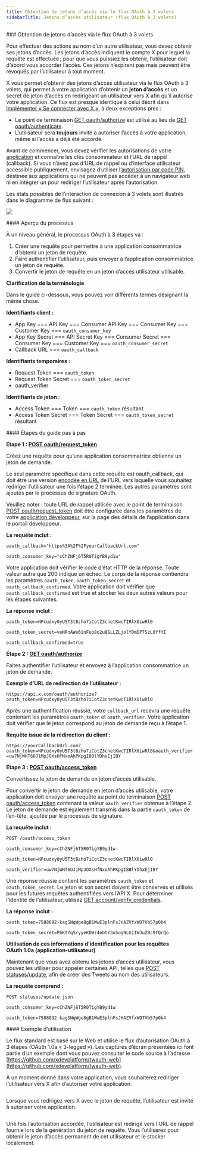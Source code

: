 ```yaml
---
title: Obtention de jetons d’accès via le flux OAuth à 3 volets
sidebarTitle: Jetons d’accès utilisateur (flux OAuth à 3 volets)
---
```



<div id="obtaining-access-tokens-using-3-legged-oauth-flow">
  ### Obtention de jetons d’accès via le flux OAuth à 3 volets
</div>

Pour effectuer des actions au nom d’un autre utilisateur, vous devez obtenir ses jetons d’accès. Les jetons d’accès indiquent le compte X pour lequel la requête est effectuée ; pour que vous puissiez les obtenir, l’utilisateur doit d’abord vous accorder l’accès. Ces jetons n’expirent pas mais peuvent être révoqués par l’utilisateur à tout moment.

X vous permet d’obtenir des jetons d’accès utilisateur via le flux OAuth à 3 volets, qui permet à votre application d’obtenir un **jeton d’accès** et un secret de jeton d’accès en redirigeant un utilisateur vers X afin qu’il autorise votre application. Ce flux est presque identique à celui décrit dans [Implémenter « Se connecter avec X »](/fr/resources/fundamentals/authentication/guides/log-in-with-x), à deux exceptions près :

* Le point de terminaison [GET oauth/authorize](/fr/resources/fundamentals/authentication/api-reference#get-oauth-authorize) est utilisé au lieu de [GET oauth/authenticate](/fr/resources/fundamentals/authentication/api-reference#get-oauth-authenticate).
* L’utilisateur sera **toujours** invité à autoriser l’accès à votre application, même si l’accès a déjà été accordé.

Avant de commencer, vous devez vérifier les autorisations de votre [application](/fr/resources/fundamentals/developer-apps) et connaître les clés consommateur et l’URL de rappel (callback). Si vous n’avez pas d’URL de rappel ou d’interface utilisateur accessible publiquement, envisagez d’utiliser l’[autorisation par code PIN](/fr/resources/fundamentals/authentication/oauth-1-0a/pin-based-oauth), destinée aux applications qui ne peuvent pas accéder à un navigateur web ni en intégrer un pour rediriger l’utilisateur après l’autorisation.

Les états possibles de l’interaction de connexion à 3 volets sont illustrés dans le diagramme de flux suivant :

![](https://cdn.cms-twdigitalassets.com/content/dam/developer-twitter/docs/obtaining-access-tokens.png.twimg.1920.png)

<div id="overview-of-the-process">
  #### Aperçu du processus
</div>

À un niveau général, le processus OAuth à 3 étapes va :

1. Créer une requête pour permettre à une application consommatrice d’obtenir un jeton de requête.
2. Faire authentifier l’utilisateur, puis envoyer à l’application consommatrice un jeton de requête.
3. Convertir le jeton de requête en un jeton d’accès utilisateur utilisable.

**Clarification de la terminologie**

Dans le guide ci-dessous, vous pouvez voir différents termes désignant la même chose.

**Identifiants client :**

* App Key === API Key === Consumer API Key === Consumer Key === Customer Key === `oauth_consumer_key`
* App Key Secret === API Secret Key === Consumer Secret === Consumer Key === Customer Key === `oauth_consumer_secret`
* Callback URL === `oauth_callback`
   

**Identifiants temporaires :**

* Request Token === `oauth_token`
* Request Token Secret === `oauth_token_secret`
* oauth&#95;verifier
   

**Identifiants de jeton :**

* Access Token === Token === `oauth_token` résultant
* Access Token Secret === Token Secret === `oauth_token_secret` résultant

<div id="walkthrough-steps">
  #### Étapes du guide pas à pas
</div>

**Étape 1 : [POST oauth/request&#95;token](/fr/resources/fundamentals/authentication/api-reference#post-oauth-request-token)**

Créez une requête pour qu’une application consommatrice obtienne un jeton de demande.

Le seul paramètre spécifique dans cette requête est oauth&#95;callback, qui doit être une version [encodée en URL](/fr/resources/fundamentals/authentication/oauth-1-0a/percent-encoding-parameters) de l’URL vers laquelle vous souhaitez rediriger l’utilisateur une fois l’étape 2 terminée. Les autres paramètres sont ajoutés par le processus de signature OAuth.

Veuillez noter : toute URL de rappel utilisée avec le point de terminaison [POST oauth/request&#95;token](/fr/resources/fundamentals/authentication/api-reference#post-oauth-request-token) doit être configurée dans les paramètres de votre [application développeur](/fr/resources/fundamentals/developer-apps), sur la page des détails de l’application dans le portail développeur.
 

**La requête inclut :**

`oauth_callback="https%3A%2F%2FyourCallbackUrl.com"`

`oauth_consumer_key="cChZNFj6T5R0TigYB9yd1w" `

Votre application doit vérifier le code d’état HTTP de la réponse. Toute valeur autre que 200 indique un échec. Le corps de la réponse contiendra les paramètres `oauth_token`, `oauth_token_secret` et `oauth_callback_confirmed`. Votre application doit vérifier que `oauth_callback_confirmed` est true et stocker les deux autres valeurs pour les étapes suivantes.
 

**La réponse inclut :**

`oauth_token=NPcudxy0yU5T3tBzho7iCotZ3cnetKwcTIRlX0iwRl0`

`oauth_token_secret=veNRnAWe6inFuo8o2u8SLLZLjolYDmDP7SzL0YfYI`

`oauth_callback_confirmed=true`

**Étape 2 : [GET oauth/authorize](/fr/resources/fundamentals/authentication/api-reference#get-oauth-authorize)**

Faites authentifier l’utilisateur et envoyez à l’application consommatrice un jeton de demande.
 

**Exemple d’URL de redirection de l’utilisateur :**

`https://api.x.com/oauth/authorize?oauth_token=NPcudxy0yU5T3tBzho7iCotZ3cnetKwcTIRlX0iwRl0`

Après une authentification réussie, votre `callback_url` recevra une requête contenant les paramètres `oauth_token` et `oauth_verifier`. Votre application doit vérifier que le jeton correspond au jeton de demande reçu à l’étape 1.
 

**Requête issue de la redirection du client :**

`https://yourCallbackUrl.com?oauth_token=NPcudxy0yU5T3tBzho7iCotZ3cnetKwcTIRlX0iwRl0&oauth_verifier=uw7NjWHT6OJ1MpJOXsHfNxoAhPKpgI8BlYDhxEjIBY`

**Étape 3 : [POST oauth/access&#95;token](/fr/resources/fundamentals/authentication/api-reference#post-oauth-access-token)**

Convertissez le jeton de demande en jeton d’accès utilisable.

Pour convertir le jeton de demande en jeton d’accès utilisable, votre application doit envoyer une requête au point de terminaison [POST oauth/access&#95;token](/fr/resources/fundamentals/authentication/api-reference#post-oauth-access-token) contenant la valeur `oauth_verifier` obtenue à l’étape 2. Le jeton de demande est également transmis dans la partie `oauth_token` de l’en-tête, ajoutée par le processus de signature.
 

**La requête inclut :**

`POST /oauth/access_token`

`oauth_consumer_key=cChZNFj6T5R0TigYB9yd1w`

`oauth_token=NPcudxy0yU5T3tBzho7iCotZ3cnetKwcTIRlX0iwRl0`

`oauth_verifier=uw7NjWHT6OJ1MpJOXsHfNxoAhPKpgI8BlYDhxEjIBY`

Une réponse réussie contient les paramètres `oauth_token` et `oauth_token_secret`. Le jeton et son secret doivent être conservés et utilisés pour les futures requêtes authentifiées vers l’API X. Pour déterminer l’identité de l’utilisateur, utilisez [GET account/verify&#95;credentials](/fr/resources/fundamentals/authentication/api-reference).
 

**La réponse inclut :**

`oauth_token=7588892-kagSNqWge8gB1WwE3plnFsJHAZVfxWD7Vb57p0b4`

`oauth_token_secret=PbKfYqSryyeKDWz4ebtY3o5ogNLG11WJuZBc9fQrQo`

**Utilisation de ces informations d’identification pour les requêtes OAuth 1.0a (application-utilisateur)**

Maintenant que vous avez obtenu les jetons d’accès utilisateur, vous pouvez les utiliser pour appeler certaines API, telles que [POST statuses/update](/fr/x-api/posts/manage-tweets/introduction), afin de créer des Tweets au nom des utilisateurs.
 

**La requête comprend :**

`POST statuses/update.json`

`oauth_consumer_key=cChZNFj6T5R0TigYB9yd1w`

`oauth_token=7588892-kagSNqWge8gB1WwE3plnFsJHAZVfxWD7Vb57p0b4`

<div id="sample-use-case">
  #### Exemple d’utilisation
</div>

Le flux standard est basé sur le Web et utilise le flux d’autorisation OAuth à 3 étapes (OAuth 1.0a « 3-legged »). Les captures d’écran présentées ici font partie d’un exemple dont vous pouvez consulter le code source à l’adresse [https://github.com/xdevplatform/twauth-web](https://github.com/xdevplatform/twauth-web).

À un moment donné dans votre application, vous souhaiterez rediriger l’utilisateur vers X afin d’autoriser votre application.

<Frame>
  <img src="/images/twauth-web-2.png" alt="" />
</Frame>

Lorsque vous redirigez vers X avec le jeton de requête, l’utilisateur est invité à autoriser votre application.

<Frame>
  <img src="/images/twauth-web-3.png" alt="" />
</Frame>

Une fois l’autorisation accordée, l’utilisateur est redirigé vers l’URL de rappel fournie lors de la génération du jeton de requête. Vous l’utiliserez pour obtenir le jeton d’accès permanent de cet utilisateur et le stocker localement.

<Frame>
  <img src="/images/twauth-web-4.png" alt="" />
</Frame>